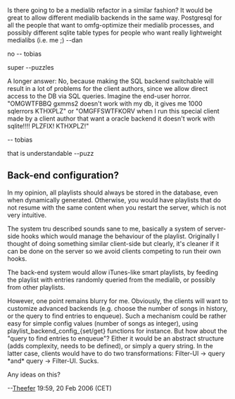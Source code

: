 Is there going to be a medialib refactor in a similar fashion? It would be great to allow different medialib backends in the same way. Postgresql for all the people that want to omfg-optimize their medialib processes, and possibly different sqlite table types for people who want really lightweight medialibs (i.e. me ;) --dan


no -- tobias

super --puzzles

A longer answer: No, because making the SQL backend switchable will result in a lot of problems for the client authors, since we allow direct access to the DB via SQL queries. Imagine the end-user horror. "OMGWTFBBQ gxmms2 doesn't work with my db, it gives me 1000 sqlerrors KTHXPLZ" or "OMGFFSWTFKORV when I run this special client made by a client author that want a oracle backend it doesn't work with sqlite!!!! PLZFIX! KTHXPLZ!"

-- tobias

that is understandable --puzz

== Back-end configuration? ==

In my opinion, all playlists should always be stored in the database, even when dynamically generated.  Otherwise, you would have playlists that do not resume with the same content when you restart the server, which is not very intuitive.

The system tru described sounds sane to me, basically a system of server-side hooks which would manage the behaviour of the playlist. Originally I thought of doing something similar client-side but clearly, it's cleaner if it can be done on the server so we avoid clients competing to run their own hooks.

The back-end system would allow iTunes-like smart playlists, by feeding the playlist with entries randomly queried from the medialib, or possibly from other playlists.

However, one point remains blurry for me.  Obviously, the clients will want to customize advanced backends (e.g. choose the number of songs in history, or the query to find entries to enqueue).  Such a mechanism could be rather easy for simple config values (number of songs as integer), using playlist_backend_config_{set/get} functions for instance.  But how about the "query to find entries to enqueue"? Either it would be an abstract structure (adds complexity, needs to be defined), or simply a query string.  In the latter case, clients would have to do two transformations: Filter-UI -> query *and* query -> Filter-UI.  Sucks.

Any ideas on this?

--[[User:Theefer|Theefer]] 19:59, 20 Feb 2006 (CET)